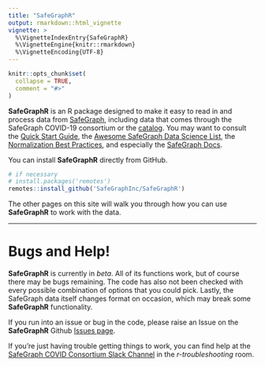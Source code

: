 ```yaml
---
title: "SafeGraphR"
output: rmarkdown::html_vignette
vignette: >
  %\VignetteIndexEntry{SafeGraphR}
  %\VignetteEngine{knitr::rmarkdown}
  %\VignetteEncoding{UTF-8}
---
```


```r
knitr::opts_chunk$set(
  collapse = TRUE,
  comment = "#>"
)
```

**SafeGraphR** is an R package designed to make it easy to read in and process data from [SafeGraph](https://safegraph.com), including data that comes through the SafeGraph COVID-19 consortium or the [catalog](https://catalog.safegraph.io). You may want to consult the [Quick Start Guide](https://docs.google.com/document/d/1Xx-nzOX1qF3WfOpg4D8aemwFrrAkQaJuT0-1-CbgxQs/edit), the [Awesome SafeGraph Data Science List](https://github.com/SafeGraphInc/awesome-safegraph-datascience), the [Normalization Best Practices](https://colab.research.google.com/drive/16BELpcum4TKoH-5wg8Xym_CGgIGgpu1I?usp=sharing), and especially the [SafeGraph Docs](https://docs.safegraph.com).

You can install **SafeGraphR** directly from GitHub.

```r
# if necessary
# install.packages('remotes')
remotes::install_github('SafeGraphInc/SafeGraphR')
```

The other pages on this site will walk you through how you can use **SafeGraphR** to work with the data.

---

# Bugs and Help!

**SafeGraphR** is currently in *beta*. All of its functions work, but of course there may be bugs remaining. The code has also not been checked with every possible combination of options that you could pick. Lastly, the SafeGraph data itself changes format on occasion, which may break some **SafeGraphR** functionality.

If you run into an issue or bug in the code, please raise an Issue on the **SafeGraphR** Github [Issues page](https://github.com/SafeGraphInc/SafeGraphR/issues).

If you're just having trouble getting things to work, you can find help at the [SafeGraph COVID Consortium Slack Channel](https://safegraphcovid19.slack.com/) in the *r-troubleshooting* room.
